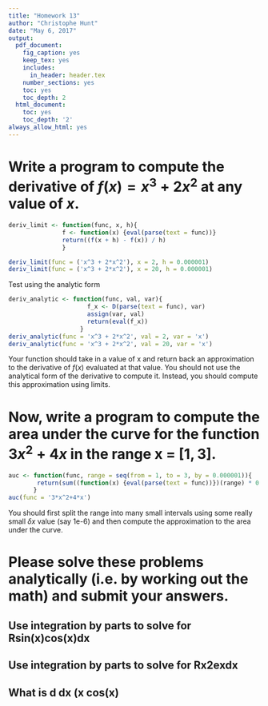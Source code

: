```yaml
---
title: "Homework 13"
author: "Christophe Hunt"
date: "May 6, 2017"
output:
  pdf_document:
    fig_caption: yes
    keep_tex: yes
    includes:
      in_header: header.tex
    number_sections: yes
    toc: yes
    toc_depth: 2
  html_document:
    toc: yes
    toc_depth: '2'
always_allow_html: yes
---
```


\newpage

# Write a program to compute the derivative of $f(x) = x^3 + 2x^2$ at any value of $x$. 

```r
deriv_limit <- function(func, x, h){
               f <- function(x) {eval(parse(text = func))}
               return((f(x + h) - f(x)) / h)
               }

deriv_limit(func = ('x^3 + 2*x^2'), x = 2, h = 0.000001)
deriv_limit(func = ('x^3 + 2*x^2'), x = 20, h = 0.000001)
```

Test using the analytic form

```r
deriv_analytic <- function(func, val, var){
                      f_x <- D(parse(text = func), var) 
                      assign(var, val)
                      return(eval(f_x))
                    }
deriv_analytic(func = 'x^3 + 2*x^2', val = 2, var = 'x')
deriv_analytic(func = 'x^3 + 2*x^2', val = 20, var = 'x')
```

Your function should take in a value of x and return back an approximation to the derivative of $f(x)$ evaluated at that value. You should not use the analytical form of the derivative to compute it. Instead, you should compute this approximation using limits.

# Now, write a program to compute the area under the curve for the function $3x^2+4x$ in the range x = $[1, 3]$. 

```r
auc <- function(func, range = seq(from = 1, to = 3, by = 0.000001)){
        return(sum((function(x) {eval(parse(text = func))})(range) * 0.000001))
       }
auc(func = '3*x^2+4*x')
```

You should first split the range into many small intervals using some really small $\delta x$ value (say 1e-6) and then compute the approximation to the area under the curve.

# Please solve these problems analytically (i.e. by working out the math) and submit your answers.

## Use integration by parts to solve for Rsin(x)cos(x)dx 

## Use integration by parts to solve for Rx2exdx

## What is d dx (x cos(x)